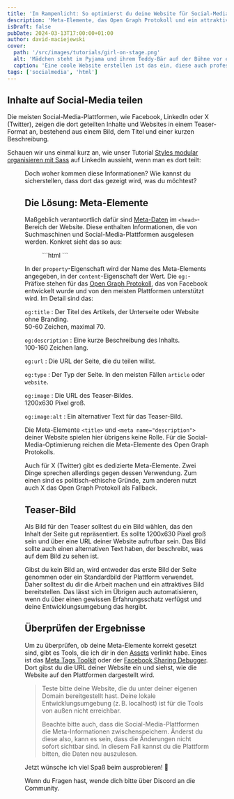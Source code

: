 ```yaml
---
title: 'Im Rampenlicht: So optimierst du deine Website für Social-Media'
description: 'Meta-Elemente, das Open Graph Protokoll und ein attraktives Teaser-Bild sorgen dafür, dass deine Website bei Facebook und Co. auffällt.'
isDraft: false
pubDate: 2024-03-13T17:00:00+01:00
author: david-maciejewski
cover:
  path: '/src/images/tutorials/girl-on-stage.png'
  alt: 'Mädchen steht im Pyjama und ihrem Teddy-Bär auf der Bühne vor einem großen Publikum'
  caption: 'Eine coole Website erstellen ist das ein, diese auch professionell zu präsentieren das andere.'
tags: ['socialmedia', 'html']
---
```



## Inhalte auf Social-Media teilen

Die meisten Social-Media-Plattformen, wie Facebook, LinkedIn oder X (Twitter), zeigen die dort geteilten Inhalte und Websites in einem Teaser-Format an, bestehend aus einem Bild, dem Titel und einer kurzen Beschreibung.

Schauen wir uns einmal kurz an, wie unser Tutorial [Styles modular organisieren mit Sass](https://hawk-gt1191.de/tutorials/styles-modular-organisieren-mit-sass/) auf LinkedIn aussieht, wenn man es dort teilt:

<Figure imagePath="/src/images/tutorials/social-media-share-meta.png" caption="LinkedIn zeigt Teaser und Titel. Andere Plattformen zeigen darüber hinaus auch die Kurzbeschreibung." alt="Screenshot aus LinkedIn, wie ein Beitrag geteilt wird. Dieser wird mit Bild und Titel dargestellt." />

Doch woher kommen diese Informationen? Wie kannst du sicherstellen, dass dort das gezeigt wird, was du möchtest?

## Die Lösung: Meta-Elemente

Maßgeblich verantwortlich dafür sind [Meta-Daten](https://developer.mozilla.org/en-US/docs/Learn/HTML/Introduction_to_HTML/The_head_metadata_in_HTML#metadata_the_meta_element) im `<head>`-Bereich der Website. Diese enthalten Informationen, die von Suchmaschinen und Social-Media-Plattformen ausgelesen werden. Konkret sieht das so aus:

<Figure>
  ```html
  <meta property="og:title" content="...">
  <meta property="og:description" content="...">
  <meta property="og:url" content="https://...">
  <meta property="og:type" content="article">
  <meta property="og:image" content="https://...">
  <meta property="og:image:alt" content="...">
  ```
</Figure>

In der `property`-Eigenschaft wird der Name des Meta-Elements angegeben, in der `content`-Eigenschaft der Wert. Die `og:`-Präfixe stehen für das [Open Graph Protokoll](https://ogp.me/), das von Facebook entwickelt wurde und von den meisten Plattformen unterstützt wird. Im Detail sind das:

`og:title`
: Der Titel des Artikels, der Unterseite oder Website ohne Branding.<br />
50-60 Zeichen, maximal 70.

`og:description`
: Eine kurze Beschreibung des Inhalts.<br />
100-160 Zeichen lang.

`og:url`
: Die URL der Seite, die du teilen willst.

`og:type`
: Der Typ der Seite. In den meisten Fällen `article` oder `website`.

`og:image`
: Die URL des Teaser-Bildes.<br />
1200x630 Pixel groß.

`og:image:alt`
: Ein alternativer Text für das Teaser-Bild.

Die Meta-Elemente `<title>` und `<meta name="description">` deiner Website spielen hier übrigens keine Rolle. Für die Social-Media-Optimierung reichen die Meta-Elemente des Open Graph Protokolls.

Auch für X (Twitter) gibt es dedizierte Meta-Elemente. Zwei Dinge sprechen allerdings gegen dessen Verwendung. Zum einen sind es politisch-ethische Gründe, zum anderen nutzt auch X das Open Graph Protokoll als Fallback.

## Teaser-Bild

Als Bild für den Teaser solltest du ein Bild wählen, das den Inhalt der Seite gut repräsentiert. Es sollte 1200x630 Pixel groß sein und über eine URL deiner Website aufrufbar sein. Das Bild sollte auch einen alternativen Text haben, der beschreibt, was auf dem Bild zu sehen ist.

Gibst du kein Bild an, wird entweder das erste Bild der Seite genommen oder ein Standardbild der Plattform verwendet. Daher solltest du dir die Arbeit machen und ein attraktives Bild bereitstellen. Das lässt sich im Übrigen auch automatisieren, wenn du über einen gewissen Erfahrungsschatz verfügst und deine Entwicklungsumgebung das hergibt.

## Überprüfen der Ergebnisse

Um zu überprüfen, ob deine Meta-Elemente korrekt gesetzt sind, gibt es Tools, die ich dir in den [Assets](/assets#inhalte) verlinkt habe. Eines ist das [Meta Tags Toolkit](https://metatags.io/) oder der [Facebook Sharing Debugger](https://developers.facebook.com/tools/debug/). Dort gibst du die URL deiner Website ein und siehst, wie die Website auf den Plattformen dargestellt wird.

> Teste bitte deine Website, die du unter deiner eigenen Domain bereitgestellt hast. Deine lokale Entwicklungsumgebung (z.&#8239;B. localhost) ist für die Tools von außen nicht erreichbar.
>
> Beachte bitte auch, dass die Social-Media-Plattformen die Meta-Informationen zwischenspeichern. Änderst du diese also, kann es sein, dass die Änderungen nicht sofort sichtbar sind. In diesem Fall kannst du die Plattform bitten, die Daten neu auszulesen.

Jetzt wünsche ich viel Spaß beim ausprobieren! 🚀

Wenn du Fragen hast, wende dich bitte über <Link href={SITE_CONST.links.discord}>Discord</Link> an die Community.
